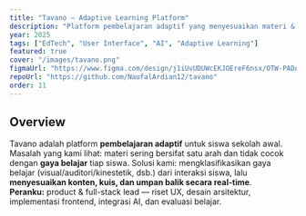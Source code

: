 ```yaml
---
title: "Tavano — Adaptive Learning Platform"
description: "Platform pembelajaran adaptif yang menyesuaikan materi & strategi belajar berdasarkan gaya belajar siswa."
year: 2025
tags: ["EdTech", "User Interface", "AI", "Adaptive Learning"]
featured: true
cover: "/images/tavano.png"
figmaUrl: "https://www.figma.com/design/j1iUvUDUWcEKJOEreF6nsx/OTW-PADANG?node-id=0-1&t=vOjeiSYR0L6GKA1h-1"
repoUrl: "https://github.com/NaufalArdian12/tavano"
order: 11
---
```


## Overview
Tavano adalah platform **pembelajaran adaptif** untuk siswa sekolah awal. Masalah yang kami lihat: materi sering bersifat satu arah dan tidak cocok dengan **gaya belajar** tiap siswa. Solusi kami: mengklasifikasikan gaya belajar (visual/auditori/kinestetik, dsb.) dari interaksi siswa, lalu **menyesuaikan konten, kuis, dan umpan balik secara real-time**.  
**Peranku:** product & full-stack lead — riset UX, desain arsitektur, implementasi frontend, integrasi AI, dan evaluasi belajar.